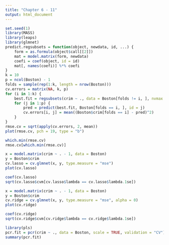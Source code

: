 ```yaml
---
title: "Chapter 6 - 11"
output: html_document
---
```


```r
set.seed(1)
library(MASS)
library(leaps)
library(glmnet)
predict.regsubsets = function(object, newdata, id, ...) {
    form = as.formula(object$call[[2]])
    mat = model.matrix(form, newdata)
    coefi = coef(object, id = id)
    mat[, names(coefi)] %*% coefi
}
k = 10
p = ncol(Boston) - 1
folds = sample(rep(1:k, length = nrow(Boston)))
cv.errors = matrix(NA, k, p)
for (i in 1:k) {
    best.fit = regsubsets(crim ~ ., data = Boston[folds != i, ], nvmax = p)
    for (j in 1:p) {
        pred = predict(best.fit, Boston[folds == i, ], id = j)
        cv.errors[i, j] = mean((Boston$crim[folds == i] - pred)^2)
    }
}
rmse.cv = sqrt(apply(cv.errors, 2, mean))
plot(rmse.cv, pch = 19, type = "b")
```
```r
which.min(rmse.cv)
rmse.cv[which.min(rmse.cv)]
```
```r
x = model.matrix(crim ~ . - 1, data = Boston)
y = Boston$crim
cv.lasso = cv.glmnet(x, y, type.measure = "mse")
plot(cv.lasso)
```

```r
coef(cv.lasso)
sqrt(cv.lasso$cvm[cv.lasso$lambda == cv.lasso$lambda.1se])
```

```r
x = model.matrix(crim ~ . - 1, data = Boston)
y = Boston$crim
cv.ridge = cv.glmnet(x, y, type.measure = "mse", alpha = 0)
plot(cv.ridge)
```

```r
coef(cv.ridge)
sqrt(cv.ridge$cvm[cv.ridge$lambda == cv.ridge$lambda.1se])
```

```r
library(pls)
pcr.fit = pcr(crim ~ ., data = Boston, scale = TRUE, validation = "CV")
summary(pcr.fit)
```




  






